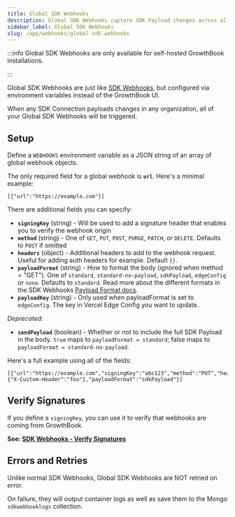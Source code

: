 ```yaml
---
title: Global SDK Webhooks
description: Global SDK Webhooks capture SDK Payload changes across all SDK Connections.
sidebar_label: Global SDK Webhooks
slug: /app/webhooks/global-sdk-webhooks
---
```


:::info Global SDK Webhooks are only available for self-hosted GrowthBook installations.

:::

Global SDK Webhooks are just like [SDK Webhooks](/app/webhooks/sdk-webhooks), but configured via environment variables instead of the GrowthBook UI.

When any SDK Connection payloads changes in any organization, all of your Global SDK Webhooks will be triggered.

## Setup

Define a `WEBHOOKS` environment variable as a JSON string of an array of global webhook objects.

The only required field for a global webhook is **`url`**. Here's a minimal example:

```
[{"url":"https://example.com"}]
```

There are additional fields you can specify:

- **`signingKey`** (string) - Will be used to add a signature header that enables you to verify the webhook origin
- **`method`** (string) - One of `GET`, `PUT`, `POST`, `PURGE`, `PATCH`, or `DELETE`. Defaults to `POST` if omitted
- **`headers`** (object) - Additional headers to add to the webhook request. Useful for adding auth headers for example. Default `{}`.
- **`payloadFormat`** (string) - How to format the body (ignored when method = "GET"). One of `standard`, `standard-no-payload`, `sdkPayload`, `edgeConfig` or `none`. Defaults to `standard`. Read more about the different formats in the SDK Webhooks [Payload Format docs](/app/webhooks/sdk-webhooks#payload-format).
- **`payloadKey`** (string) - Only used when payloadFormat is set to `edgeConfig`. The key in Vercel Edge Config you want to update.

_Deprecated:_

- **`sendPayload`** (boolean) - Whether or not to include the full SDK Payload in the body. `true` maps to `payloadFormat = standard`; false maps to `payloadFormat = standard-no-payload`.

Here's a full example using all of the fields:

```
[{"url":"https://example.com","signingKey":"abc123","method":"PUT","headers":{"X-Custom-Header":"foo"},"payloadFormat":"sdkPayload"}]
```

## Verify Signatures

If you define a `signingKey`, you can use it to verify that webhooks are coming from GrowthBook.

**See: [SDK Webhooks - Verify Signatures](/app/webhooks/sdk-webhooks#verify-signatures)**

## Errors and Retries

Unlike normal SDK Webhooks, Global SDK Webhooks are NOT retried on error.

On failure, they will output container logs as well as save them to the Mongo `sdkwebhooklogs` collection.
